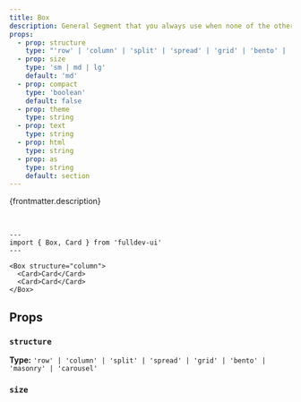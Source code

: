 ```yaml
---
title: Box
description: General Segment that you always use when none of the others props are applicable.
props:
  - prop: structure
    type: "'row' | 'column' | 'split' | 'spread' | 'grid' | 'bento' | 'masonry' | 'carousel'"
  - prop: size
    type: 'sm | md | lg'
    default: 'md'
  - prop: compact
    type: 'boolean'
    default: false
  - prop: theme
    type: string
  - prop: text
    type: string
  - prop: html
    type: string
  - prop: as
    type: string
    default: section
---
```



{frontmatter.description}

<br />

```astro live
---
import { Box, Card } from 'fulldev-ui'
---

<Box structure="column">
  <Card>Card</Card>
  <Card>Card</Card>
</Box>
```

## Props

<PropsTable props={frontmatter.props} />

### `structure`

**Type:** `'row' | 'column' | 'split' | 'spread' | 'grid' | 'bento' | 'masonry' | 'carousel'`

<StructureProp />

### `size`

<SizeProp />
